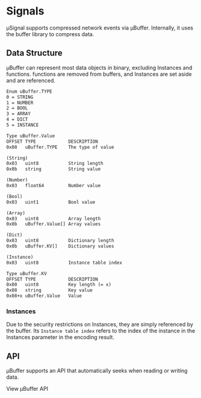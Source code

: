 # Signals

μSignal supports compressed network events via μBuffer. Internally, it uses the buffer library to compress data.

## Data Structure

μBuffer can represent most data objects in binary, excluding Instances and functions. functions are removed
from buffers, and Instances are set aside and are referenced. 

```txt
Enum uBuffer.TYPE
0 = STRING
1 = NUMBER
2 = BOOL
3 = ARRAY
4 = DICT
5 = INSTANCE

Type uBuffer.Value
OFFSET TYPE            DESCRIPTION
0x00   uBuffer.TYPE    The type of value

(String)
0x03   uint8           String length
0x0b   string          String value

(Number)
0x03   float64         Number value

(Bool)
0x03   uint1           Bool value

(Array)
0x03   uint8           Array length
0x0b   uBuffer.Value[] Array values

(Dict)
0x03   uint8           Dictionary length
0x0b   uBuffer.KV[]    Dictionary values

(Instance)
0x03   uint8           Instance table index

Type uBuffer.KV
OFFSET TYPE            DESCRIPTION
0x00   uint8           Key length (= x)
0x08   string          Key value
0x08+x uBuffer.Value   Value
```

### Instances

Due to the security restrictions on Instances, they are simply referenced by the buffer.
Its `Instance table index` refers to the index of the instance in the Instances parameter
in the encoding result.

## API

μBuffer supports an API that automatically seeks when reading or writing data.

<AnchorButton href="/modules/usignal/buffers/api" target="_self">View μBuffer API</AnchorButton>

